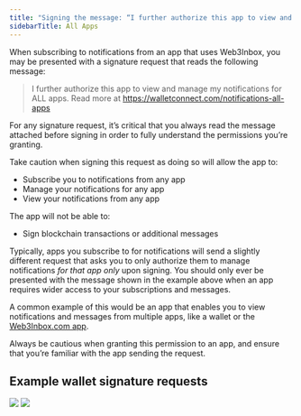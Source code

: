 ```yaml
---
title: "Signing the message: “I further authorize this app to view and manage my notifications for ALL apps”"
sidebarTitle: All Apps
---
```


When subscribing to notifications from an app that uses Web3Inbox, you may be presented with a signature request that reads the following message:

> I further authorize this app to view and manage my notifications for ALL apps. Read more at https://walletconnect.com/notifications-all-apps

For any signature request, it’s critical that you always read the message attached before signing in order to fully understand the permissions you’re granting.

Take caution when signing this request as doing so will allow the app to:

- Subscribe you to notifications from any app
- Manage your notifications for any app
- View your notifications from any app

The app will not be able to:

- Sign blockchain transactions or additional messages

Typically, apps you subscribe to for notifications will send a slightly different request that asks you to only authorize them to manage notifications _for that app only_ upon signing. You should only ever be presented with the message shown in the example above when an app requires wider access to your subscriptions and messages.

A common example of this would be an app that enables you to view notifications and messages from multiple apps, like a wallet or the [Web3Inbox.com app](https://app.web3inbox.com).

Always be cautious when granting this permission to an app, and ensure that you’re familiar with the app sending the request.

## Example wallet signature requests

<div style={{ display: "grid", gridTemplateColumns: "1fr 1fr", gridGap: 16 }}>
  <Frame>
    <img src="/images/assets/web3inbox/authorization-signatures/all-apps/sign-this-message.jpg" />
  </Frame>
  <Frame>
    <img src="/images/assets/web3inbox/authorization-signatures/all-apps/message.jpg" />
  </Frame>
</div>
